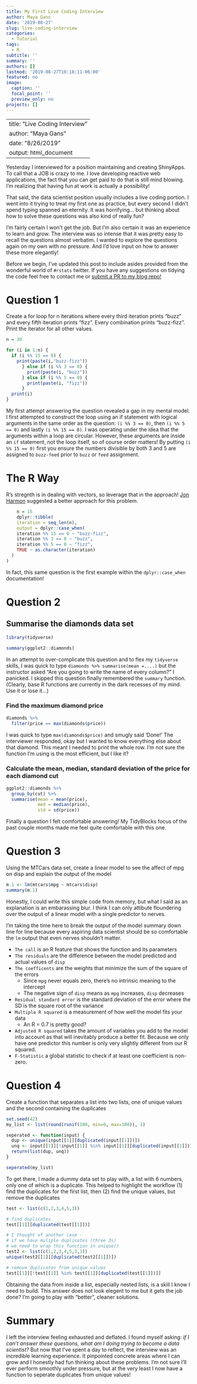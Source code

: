 ```yaml
---
title: My First Live Coding Interview
author: Maya Gans
date: '2019-08-27'
slug: live-coding-interview
categories:
  - Tutorial
tags:
  - R
subtitle: ''
summary: ''
authors: []
lastmod: '2019-08-27T10:18:11-06:00'
featured: no
image:
  caption: ''
  focal_point: ''
  preview_only: no
projects: []
---
```


---
title: "Live Coding Interview"
author: "Maya Gans"
date: "8/26/2019"
output: html_document
---

Yesterday I interviewed for a position maintaining and creating ShinyApps. To call that a JOB is crazy to me. I love developing reactive web applications, the fact that you can get paid to do that is still mind blowing. I'm realizing that having fun at work is actually a possibility!

That said, the data scientist position usually includes a live coding portion. I went into it trying to treat my first one as practice, but every second I didn't spend typing spanned an eternity. It was horrifying... but thinking about how to solve these questions was also kind of really fun? 

I'm fairly certain I won't get the job. But I'm also certain it was an experience to learn and grow. The interview was so intense that it was pretty easy to recall the questions almost verbatim. I wanted to explore the questions again on my own with no pressure. And I'd love input on how to answer these more elegantly!

Before we begin, I've updated this post to include asides provided from the wonderful world of `#rstats` twitter. If you have any suggestions on tidying the code feel free to contact me or [submit a PR to my blog repo!](https://github.com/MayaGans/BayesianBabe/tree/master/content/post/2019-08-27-live-coding-interview)

# Question 1

Create a for loop for n iterations where every third iteration prints "buzz" and every fifth iteration prints "fizz". Every combination prints "buzz-fizz". Print the iterator for all other values.

```r
n = 30

for (i in 1:n) {
  if (i %% 15 == 0) {
    print(paste(i,"buzz-fizz"))
      } else if (i %% 3 == 0) {
        print(paste(i, "buzz"))
      } else if (i %% 5 == 0) {
        print(paste(i, "fizz"))
      }
  print(i)
}
```

My first attempt answering the question revealed a gap in my mental model. I first attempted to construct the loop using an if statement with logical arguments in the same order as the question: `(i %% 3 == 0)`, then `(i %% 5 == 0)` and lastly `(i %% 15 == 0)`. I was operating under the idea that the arguments within a loop are circular. However, these arguments are inside an `if` statement, not the loop itself, so of course order matters! By putting `(i %% 15 == 0)` first you ensure the numbers divisible by both 3 and 5 are assigned to `buzz-feed` prior to `buzz` or `feed` assignment.

# The R Way
R's stregnth is in dealing with vectors, so leverage that in the approach! [Jon Harmon](https://twitter.com/JonTheGeek) suggested a better approach for this problem.
```r
    n = 15
    dplyr::tibble(
    iteration = seq_len(n),
    output = dplyr::case_when(
    iteration %% 15 == 0 ~ "buzz-fizz", 
    iteration %% 3 == 0 ~ "buzz",
    iteration %% 5 == 0 ~ "fizz",
    TRUE ~ as.character(iteration)
  )
)
```
In fact, this same question is the first example within the `dplyr::case_when` documentation!

# Question 2

## Summarise the diamonds data set

```r
library(tidyverse)
```

```r
summary(ggplot2::diamonds)
```

In an attempt to over-complicate this question and to flex my `tidyverse` skills, I was quick to type `diamonds %>% summarise(mean =....)` but the instructor asked "Are you going to write the name of every column?" I panicked. I skipped this question finally remembered the `summary` function. (Clearly, base R functions are currently in the dark recesses of my mind. Use it or lose it...)

### Find the maximum diamond price
```r
diamonds %>%
  filter(price == max(diamonds$price))
```

I was quick to type `max(diamonds$price)` and smugly said 'Done!' The interviewer responded, okay but I wanted to know everything else about that diamond. This meant I needed to print the whole row. I'm not sure the function I'm using is the most efficient, but I like it?

### Calculate the mean, median, standard deviation of the price for each diamond cut
```r
ggplot2::diamonds %>%
  group_by(cut) %>%
  summarise(mean = mean(price),
            med = median(price),
            std = sd(price))
```
Finally a question I felt comfortable answering! My TidyBlocks focus of the past couple months made me feel quite comfortable with this one.

# Question 3
Using the MTCars data set, create a linear model to see the affect of mpg on disp and explain the output of the model 
```r
m.1 <- lm(mtcars$mpg ~ mtcars$disp)
summary(m.1)
```

Honestly, I could write this simple code from memory, but what I said as an explanation is an embarassing blur. I think I can only attibute floundering over the output of a linear model with a single predictor to nerves. 

I'm taking the time here to break the output of the model summary down line for line because every aspiring data scientist should be so comfortable the `lm` output that even nerves shouldn't matter.

* `The call` is an R feature that shows the function and its parameters
* `The residuals` are the difference between the model predicted and actual values of `disp`
* `The coefficents` are the weights that minimize the sum of the square of the errors
    * Since `mpg` never equals zero, there's no intrinsic meaning to the intercept
    * The negative sign of `disp` means as `mpg` increases, `disp` decreases
* `Residual standard error` is the standard deviation of the error where the SD is the square root of the variance 
* `Multiple R squared` is a measurement of how well the model fits your data
    * An R = 0.7 is pretty good?
* `Adjusted R squared` takes the amount of variables you add to the model into account as that will inevitably produce a better fit. Because we only have one predictor this number is only very slightly different from our R squared.
* `F-Statistic` a global statistic to check if at least one coefficient is non-zero.


# Question 4
Create a function that separates a list into two lists, one of unique values and the second containing the duplicates

```r
set.seed(42)
my_list <- list(round(runif(100, min=0, max=100)), 1)

seperated <- function(input) {
  dup <- unique(input[[1]][duplicated(input[[1]])])
  unq <- input[[1]][!input[[1]] %in% input[[1]][duplicated(input[[1]])]]
  return(list(dup, unq))
}

seperated(my_list)
```

To get there, I made a dummy data set to play with, a list with 6 numbers, only one of which is a duplicate. This helped to highlight the workflow (1) find the duplicates for the first list, then (2) find the unique values, but remove the duplicates
```r
test <- list(c(1,2,3,4,5,3))

# find duplicates
test[[1]][duplicated(test[[1]])]

# I thought of another case -
# if we have muliple duplicates (three 3s)
# we need to wrap this function in unique()
test2 <- list(c(1,2,3,4,5,3,3))
unique(test2[[1]][duplicated(test2[[1]])])

# remove duplicates from unique values
test[[1]][!test[[1]] %in% test[[1]][duplicated(test[[1]])]]
```

Obtaining the data from inside a list, especially nested lists, is a skill I know I need to build. This answer does not look elegent to me but it gets the job done? I'm going to play with "better", cleaner solutions.


# Summary

I left the interview feeling exhausted and deflated. I found myself asking: *if I can't answer these questions, what am I doing trying to become a data scientist?* But now that I've spent a day to reflect, the interview was an incredible learning experience. It pinpointed concrete areas where I can grow and I honestly had fun thinking about these problems. I'm not sure I'll ever perform smoothly under pressure, but at the very least I now have a function to seperate duplicates from unique values!